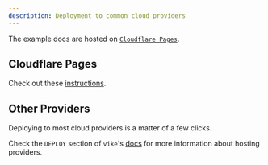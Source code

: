 ```yaml
---
description: Deployment to common cloud providers
---
```


The example docs are hosted on [`Cloudflare Pages`](https://pages.cloudflare.com/).

## Cloudflare Pages

Check out these [instructions]('/cloudflare-pages').

## Other Providers

Deploying to most cloud providers is a matter of a few clicks.

Check the `DEPLOY` section of `vike`'s [docs](https://vike.dev/github-pages) for more information about hosting providers.
